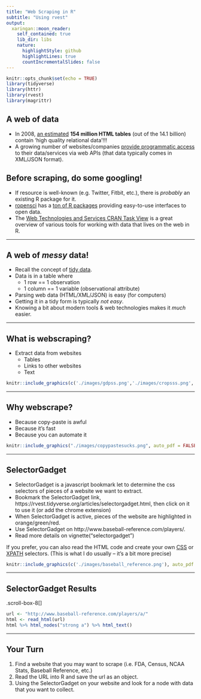 ```yaml
---
title: "Web Scraping in R"
subtitle: "Using rvest"
output:
  xaringan::moon_reader:
    self_contained: true
    lib_dir: libs
    nature:
      highlightStyle: github
      highlightLines: true
      countIncrementalSlides: false
---
```


<style>
pre code, pre, code {
  white-space: pre !important;
  overflow-x: scroll !important;
  word-break: keep-all !important;
  word-wrap: initial !important;
}
</style>

```r
knitr::opts_chunk$set(echo = TRUE)
library(tidyverse)
library(httr)
library(rvest)
library(magrittr)
```


## A web of data

- In 2008, [an estimated](https://sirrice.github.io/files/papers/webtables-vldb08.pdf) **154 million HTML tables** (out of the 14.1 billion) contain 'high quality relational data'!!!
- A growing number of websites/companies [provide programmatic access](http://www.programmableweb.com/category/all/apis?order=field_popularity) to their data/services via web APIs (that data typically comes in XML/JSON format).

## Before scraping, do some googling!

- If resource is well-known (e.g. Twitter, Fitbit, etc.), there is *probably* an existing R package for it.
- [ropensci](https://ropensci.org/) has a [ton of R packages](https://ropensci.org/packages/) providing easy-to-use interfaces to open data.
- The [Web Technologies and Services CRAN Task View](http://cran.r-project.org/web/views/WebTechnologies.html) is a great overview of various tools for working with data that lives on the web in R.

---

## A web of *messy* data!

- Recall the concept of [tidy data](http://vita.had.co.nz/papers/tidy-data.pdf).
- Data is in a table where
    * 1 row == 1 observation
    * 1 column == 1 variable (observational attribute)
- Parsing web data (HTML/XML/JSON) is easy (for computers)
- Getting it in a tidy form is typically *not easy*.
- Knowing a bit about modern tools & web technologies makes it *much* easier.

---

## What is webscraping? 

- Extract data from websites 
    + Tables
    + Links to other websites
    + Text
    
```r
knitr::include_graphics(c('./images/gdpss.png','./images/cropsss.png','./images/gass.png'), auto_pdf = FALSE)
```    

---

## Why webscrape? 

- Because copy-paste is awful 
- Because it's fast
- Because you can automate it
```r
knitr::include_graphics("./images/copypastesucks.png", auto_pdf = FALSE)
```


---

## SelectorGadget

+ SelectorGadget is a javascript bookmark let to determine the css selectors of pieces of a website we want to extract.
+ Bookmark the SelectorGadget link, https://rvest.tidyverse.org/articles/selectorgadget.html, then click on it to use it (or add the chrome extension)
+ When SelectorGadget is active, pieces of the website are highlighted in orange/green/red.
+ Use SelectorGadget on http://www.baseball-reference.com/players/.
+ Read more details on vignette("selectorgadget")

If you prefer, you can also read the HTML code and create your own [CSS](https://www.w3schools.com/cssref/css_selectors.asp) or [XPATH](https://www.w3schools.com/xml/xpath_syntax.asp) selectors. (This is what I do usually -- it's a bit more precise)
    
```r
knitr::include_graphics(c('./images/baseball_reference.png'), auto_pdf = FALSE)
```  


---

## SelectorGadget Results 

.scroll-box-8[]
```r
url <- "http://www.baseball-reference.com/players/a/"
html <- read_html(url)
html %>% html_nodes("strong a") %>% html_text()
```

---

## Your Turn 

1. Find a website that you may want to scrape (i.e. FDA, Census, NCAA Stats, Baseball Reference, etc.) 
2. Read the URL into R and save the url as an object. 
3. Using the SelectorGadget on your website and look for a node with data that you want to collect.


